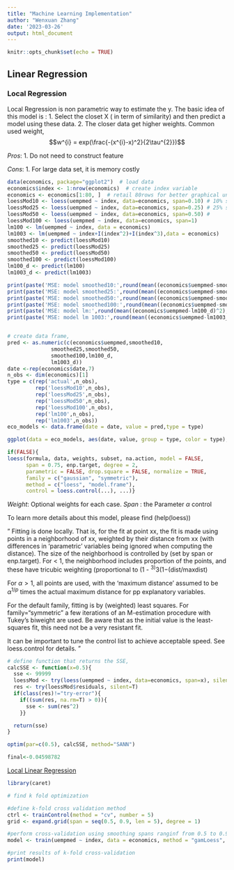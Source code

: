 ```yaml
---
title: "Machine Learning Implementation"
author: "Wenxuan Zhang"
date: '2023-03-26'
output: html_document
---
```


```r
knitr::opts_chunk$set(echo = TRUE)
```

## Linear Regression

### Local Regression 

Local Regression is non parametric way to estimate the y. The basic idea of this model is :
1. Select the closet X ( in term of similarity) and then predict a model 
using these data.
2. The closer data get higher weights. Common used weight,
$$w^{i} = exp(\frac{-(x^{i}-x)^2}{2\tau^{2}})$$


*Pros*:
1. Do not need to construct feature 

*Cons*:
1. For large data set, it is memory costly 



```r
data(economics, package="ggplot2")  # load data
economics$index <- 1:nrow(economics)  # create index variable
economics <- economics[1:80, ]  # retail 80rows for better graphical understanding
loessMod10 <- loess(uempmed ~ index, data=economics, span=0.10) # 10% smoothing span
loessMod25 <- loess(uempmed ~ index, data=economics, span=0.25) # 25% smoothing span
loessMod50 <- loess(uempmed ~ index, data=economics, span=0.50) # 
loessMod100 <- loess(uempmed ~ index, data=economics, span=1)
lm100 <- lm(uempmed ~ index, data = economics)
lm1003 <- lm(uempmed ~ index+I(index^2)+I(index^3),data = economics)
smoothed10 <- predict(loessMod10) 
smoothed25 <- predict(loessMod25) 
smoothed50 <- predict(loessMod50) 
smoothed100 <- predict(loessMod100)
lm100_d <- predict(lm100)
lm1003_d <- predict(lm1003)

print(paste('MSE: model smoothed10:',round(mean((economics$uempmed-smoothed10)^2),2)))
print(paste('MSE: model smoothed25:',round(mean((economics$uempmed-smoothed25)^2),2)))
print(paste('MSE: model smoothed50:',round(mean((economics$uempmed-smoothed50)^2),2)))
print(paste('MSE: model smoothed100:',round(mean((economics$uempmed-smoothed100)^2),2)))
print(paste('MSE: model lm:',round(mean((economics$uempmed-lm100_d)^2),2)))
print(paste('MSE: model lm 1003:',round(mean((economics$uempmed-lm1003_d)^2),2)))


# create data frame,
pred <- as.numeric(c(economics$uempmed,smoothed10,
              smoothed25,smoothed50,
              smoothed100,lm100_d,
              lm1003_d))
date <-rep(economics$date,7)
n_obs <- dim(economics)[1]
type = c(rep('actual',n_obs),
         rep('loessMod10',n_obs),
         rep('loessMod25',n_obs),
         rep('loessMod50',n_obs),
         rep('loessMod100',n_obs),
         rep('lm100',n_obs),
         rep('lm1003',n_obs))
eco_models <- data.frame(date = date, value = pred,type = type)

ggplot(data = eco_models, aes(date, value, group = type, color = type),main = 'Loess Smoothing and Prediction') + geom_line()

```

```r
if(FALSE){
loess(formula, data, weights, subset, na.action, model = FALSE,
      span = 0.75, enp.target, degree = 2,
      parametric = FALSE, drop.square = FALSE, normalize = TRUE,
      family = c("gaussian", "symmetric"),
      method = c("loess", "model.frame"),
      control = loess.control(...), ...)}

```
*Weight*: Optional weights for each case. 
*Span* : the Parameter $\alpha$ control

To learn more details about this model, please find (help(loess))

"
Fitting is done locally. That is, for the fit at point xx, the fit is made using points in a neighborhood of xx, weighted by their distance from xx (with differences in ‘parametric’ variables being ignored when computing the distance). The size of the neighborhood is controlled by \alpha (set by span or enp.target). For \alpha < 1, the neighborhood includes proportion \alpha of the points, and these have tricubic weighting (proportional to (1 - \mathrm{(dist/maxdist)}^3)^3(1−(dist/maxdist) 

For $\alpha > 1$, all points are used, with the ‘maximum distance’ assumed to be $\alpha^{1/p}$ times the actual maximum distance for pp explanatory variables.

For the default family, fitting is by (weighted) least squares. For family="symmetric" a few iterations of an M-estimation procedure with Tukey's biweight are used. Be aware that as the initial value is the least-squares fit, this need not be a very resistant fit.

It can be important to tune the control list to achieve acceptable speed. See loess.control for details.
"



```r
# define function that returns the SSE, 
calcSSE <- function(x=0.5){
  sse <- 99999
  loessMod <- try(loess(uempmed ~ index, data=economics, span=x), silent=T)
  res <- try(loessMod$residuals, silent=T)
  if(class(res)!="try-error"){
    if((sum(res, na.rm=T) > 0)){
      sse <- sum(res^2)  
    }}

  return(sse)
}

optim(par=c(0.5), calcSSE, method="SANN")

final<-0.04598782

```

[Local Linear Regression](http://r-statistics.co/Loess-Regression-With-R.html)

```r

library(caret)

# find k fold optimization

#define k-fold cross validation method
ctrl <- trainControl(method = "cv", number = 5)
grid <- expand.grid(span = seq(0.5, 0.9, len = 5), degree = 1)

#perform cross-validation using smoothing spans ranginf from 0.5 to 0.9
model <- train(uempmed ~ index, data = economics, method = "gamLoess", tuneGrid=grid, trControl = ctrl)

#print results of k-fold cross-validation
print(model)


```






